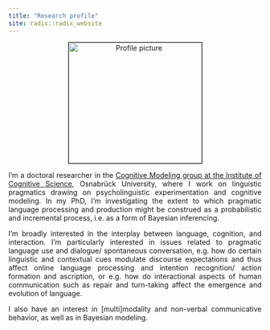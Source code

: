 ```yaml
---
title: "Research profile"
site: radix::radix_website
---
```


<style>
body {
  text-align: justify}

h1 {
  text-align: center
}

.aligncenter {
    text-align: center;
}
</style>

<p class="aligncenter"><img src="images/profile.jpeg" alt="Profile picture" align="middle" style="width:265px;height:240px;border:1px solid black;"></p>

I'm a doctoral researcher in the [Cognitive Modeling group  at the Institute of Cognitive Science](https://www.ikw.uni-osnabrueck.de/en/research_groups/cognitive_modeling/home.html), Osnabrück University, where I work on linguistic pragmatics drawing on psycholinguistic experimentation and cognitive modeling. In my PhD, I'm investigating the extent to which pragmatic language processing and production might be construed as a probabilistic and incremental process, i.e. as a form of Bayesian inferencing.

I’m broadly interested in the interplay between language, cognition, and interaction. I’m particularly interested in issues related to pragmatic language use and dialogue/ spontaneous conversation, e.g. how do certain linguistic and contextual cues modulate discourse expectations and thus affect online language processing and intention recognition/ action formation and ascription, or e.g. how do interactional aspects of human communication such as repair and turn-taking affect the emergence and evolution of language.

I also have an interest in [multi]modality and non-verbal communicative behavior, as well as in Bayesian modeling.
